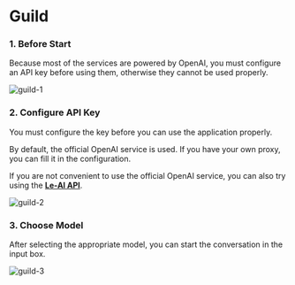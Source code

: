
# Guild

### 1. Before Start

Because most of the services are powered by OpenAI, you must configure an API key before using them, otherwise they cannot be used properly.

<Image
  className="mt-6 rounded-lg"
  src="/client/guild-1.png"
  alt="guild-1"
  width={1920}
  height={1055}
/>

### 2. Configure API Key

You must configure the key before you can use the application properly.

By default, the official OpenAI service is used. If you have your own proxy, you can fill it in the configuration.

If you are not convenient to use the official OpenAI service, you can also try using the [**Le-AI API**](/server/introduction).

<Image
  className="mt-6 rounded-lg"
  src="/client/guild-2.png"
  alt="guild-2"
  width={1920}
  height={1055}
/>

### 3. Choose Model

After selecting the appropriate model, you can start the conversation in the input box.

<Image
  className="mt-6 rounded-lg"
  src="/client/guild-3.png"
  alt="guild-3"
  width={1920}
  height={1055}
/>
